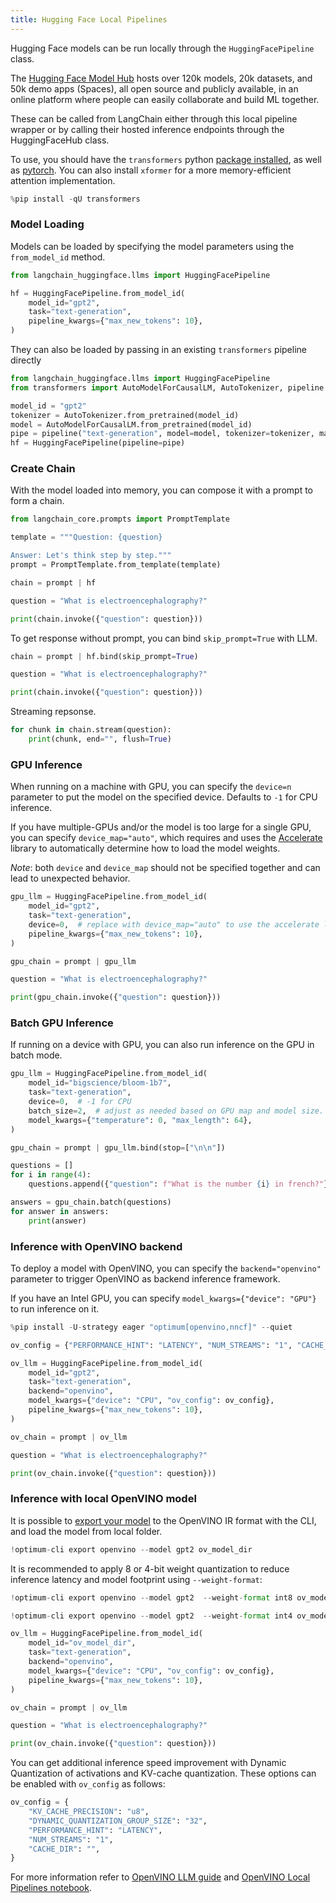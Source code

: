 ```yaml
---
title: Hugging Face Local Pipelines
---
```


Hugging Face models can be run locally through the `HuggingFacePipeline` class.

The [Hugging Face Model Hub](https://huggingface.co/models) hosts over 120k models, 20k datasets, and 50k demo apps (Spaces), all open source and publicly available, in an online platform where people can easily collaborate and build ML together.

These can be called from LangChain either through this local pipeline wrapper or by calling their hosted inference endpoints through the HuggingFaceHub class.

To use, you should have the ``transformers`` python [package installed](https://pypi.org/project/transformers/), as well as [pytorch](https://pytorch.org/get-started/locally/). You can also install `xformer` for a more memory-efficient attention implementation.

```python
%pip install -qU transformers
```

### Model Loading

Models can be loaded by specifying the model parameters using the `from_model_id` method.

```python
from langchain_huggingface.llms import HuggingFacePipeline

hf = HuggingFacePipeline.from_model_id(
    model_id="gpt2",
    task="text-generation",
    pipeline_kwargs={"max_new_tokens": 10},
)
```

They can also be loaded by passing in an existing `transformers` pipeline directly

```python
from langchain_huggingface.llms import HuggingFacePipeline
from transformers import AutoModelForCausalLM, AutoTokenizer, pipeline

model_id = "gpt2"
tokenizer = AutoTokenizer.from_pretrained(model_id)
model = AutoModelForCausalLM.from_pretrained(model_id)
pipe = pipeline("text-generation", model=model, tokenizer=tokenizer, max_new_tokens=10)
hf = HuggingFacePipeline(pipeline=pipe)
```

### Create Chain

With the model loaded into memory, you can compose it with a prompt to
form a chain.

```python
from langchain_core.prompts import PromptTemplate

template = """Question: {question}

Answer: Let's think step by step."""
prompt = PromptTemplate.from_template(template)

chain = prompt | hf

question = "What is electroencephalography?"

print(chain.invoke({"question": question}))
```

To get response without prompt, you can bind `skip_prompt=True` with LLM.

```python
chain = prompt | hf.bind(skip_prompt=True)

question = "What is electroencephalography?"

print(chain.invoke({"question": question}))
```

Streaming repsonse.

```python
for chunk in chain.stream(question):
    print(chunk, end="", flush=True)
```

### GPU Inference

When running on a machine with GPU, you can specify the `device=n` parameter to put the model on the specified device.
Defaults to `-1` for CPU inference.

If you have multiple-GPUs and/or the model is too large for a single GPU, you can specify `device_map="auto"`, which requires and uses the [Accelerate](https://huggingface.co/docs/accelerate/index) library to automatically determine how to load the model weights.

*Note*: both `device` and `device_map` should not be specified together and can lead to unexpected behavior.

```python
gpu_llm = HuggingFacePipeline.from_model_id(
    model_id="gpt2",
    task="text-generation",
    device=0,  # replace with device_map="auto" to use the accelerate library.
    pipeline_kwargs={"max_new_tokens": 10},
)

gpu_chain = prompt | gpu_llm

question = "What is electroencephalography?"

print(gpu_chain.invoke({"question": question}))
```

### Batch GPU Inference

If running on a device with GPU, you can also run inference on the GPU in batch mode.

```python
gpu_llm = HuggingFacePipeline.from_model_id(
    model_id="bigscience/bloom-1b7",
    task="text-generation",
    device=0,  # -1 for CPU
    batch_size=2,  # adjust as needed based on GPU map and model size.
    model_kwargs={"temperature": 0, "max_length": 64},
)

gpu_chain = prompt | gpu_llm.bind(stop=["\n\n"])

questions = []
for i in range(4):
    questions.append({"question": f"What is the number {i} in french?"})

answers = gpu_chain.batch(questions)
for answer in answers:
    print(answer)
```

### Inference with OpenVINO backend

To deploy a model with OpenVINO, you can specify the `backend="openvino"` parameter to trigger OpenVINO as backend inference framework.

If you have an Intel GPU, you can specify `model_kwargs={"device": "GPU"}` to run inference on it.

```python
%pip install -U-strategy eager "optimum[openvino,nncf]" --quiet
```

```python
ov_config = {"PERFORMANCE_HINT": "LATENCY", "NUM_STREAMS": "1", "CACHE_DIR": ""}

ov_llm = HuggingFacePipeline.from_model_id(
    model_id="gpt2",
    task="text-generation",
    backend="openvino",
    model_kwargs={"device": "CPU", "ov_config": ov_config},
    pipeline_kwargs={"max_new_tokens": 10},
)

ov_chain = prompt | ov_llm

question = "What is electroencephalography?"

print(ov_chain.invoke({"question": question}))
```

### Inference with local OpenVINO model

It is possible to [export your model](https://github.com/huggingface/optimum-intel?tab=readme-ov-file#export) to the OpenVINO IR format with the CLI, and load the model from local folder.

```python
!optimum-cli export openvino --model gpt2 ov_model_dir
```

It is recommended to apply 8 or 4-bit weight quantization to reduce inference latency and model footprint using `--weight-format`:

```python
!optimum-cli export openvino --model gpt2  --weight-format int8 ov_model_dir # for 8-bit quantization

!optimum-cli export openvino --model gpt2  --weight-format int4 ov_model_dir # for 4-bit quantization
```

```python
ov_llm = HuggingFacePipeline.from_model_id(
    model_id="ov_model_dir",
    task="text-generation",
    backend="openvino",
    model_kwargs={"device": "CPU", "ov_config": ov_config},
    pipeline_kwargs={"max_new_tokens": 10},
)

ov_chain = prompt | ov_llm

question = "What is electroencephalography?"

print(ov_chain.invoke({"question": question}))
```

You can get additional inference speed improvement with Dynamic Quantization of activations and KV-cache quantization. These options can be enabled with `ov_config` as follows:

```python
ov_config = {
    "KV_CACHE_PRECISION": "u8",
    "DYNAMIC_QUANTIZATION_GROUP_SIZE": "32",
    "PERFORMANCE_HINT": "LATENCY",
    "NUM_STREAMS": "1",
    "CACHE_DIR": "",
}
```

For more information refer to [OpenVINO LLM guide](https://docs.openvino.ai/2024/learn-openvino/llm_inference_guide.html) and [OpenVINO Local Pipelines notebook](/oss/python/integrations/llms/openvino/).
